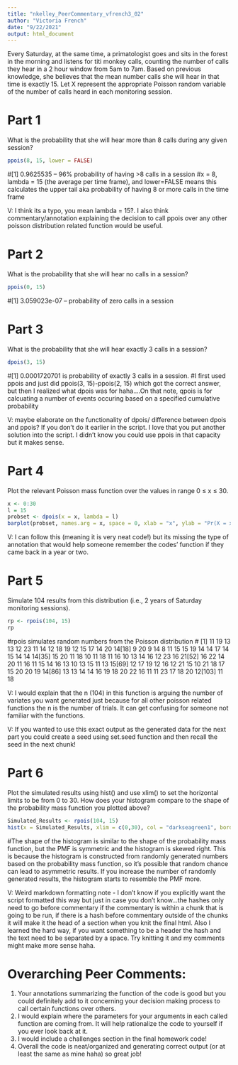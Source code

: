 ```yaml
---
title: "nkelley_PeerCommentary_vfrench3_02"
author: "Victoria French"
date: "9/22/2021"
output: html_document
---
```


Every Saturday, at the same time, a primatologist goes and sits in the forest in the morning and listens for titi monkey calls, counting the number of calls they hear in a 2 hour window from 5am to 7am. Based on previous knowledge, she believes that the mean number calls she will hear in that time is exactly 15. Let X represent the appropriate Poisson random variable of the number of calls heard in each monitoring session.

# **Part 1**
What is the probability that she will hear more than 8 calls during any given session?
```r
ppois(8, 15, lower = FALSE)
```
#[1] 0.9625535 -- 96% probability of having >8 calls in a session
#x = 8, lambda = 15 (the average per time frame), and lower=FALSE means this calculates the upper tail aka probability of having 8 or more calls in the time frame

V: I think its a typo, you mean lambda = 15?. I also think commentary/annotation explaining the decision to call ppois over any other poisson distribution related function would be useful. 

# **Part 2**
What is the probability that she will hear no calls in a session?
```r
ppois(0, 15)
```
#[1] 3.059023e-07 -- probability of zero calls in a session

# **Part 3**
What is the probability that she will hear exactly 3 calls in a session?
```r
dpois(3, 15)
```
#[1] 0.0001720701 is probability of exactly 3 calls in a session.
#I first used ppois and just did ppois(3, 15)-ppois(2, 15) which got the correct answer, but then I realized what dpois was for haha....On that note, qpois is for calcuating a number of events occuring based on a specified cumulative probability

V: maybe elaborate on the functionality of dpois/ difference between dpois and ppois? If you don't do it earlier in the script. I love that you put another solution into the script. I didn't know you could use ppois in that capacity but it makes sense. 

# **Part 4**
Plot the relevant Poisson mass function over the values in range 0 ≤ x ≤ 30.
```r
x <- 0:30
l = 15
probset <- dpois(x = x, lambda = l)
barplot(probset, names.arg = x, space = 0, xlab = "x", ylab = "Pr(X = x)", main = "Probability Mass Function")
```

V: I can follow this (meaning it is very neat code!) but its missing the type of annotation that would help someone remember the codes' function if they came back in a year or two. 

# **Part 5**
Simulate 104 results from this distribution (i.e., 2 years of Saturday monitoring sessions).
```r
rp <- rpois(104, 15)
rp
```
#rpois simulates random numbers from the Poisson distribution
#  [1] 11 19 13 13 12 23 11 14 12 18 19 12 15 17 14 20 14[18]  9 20  9 14  8 11 15 15 19 14 14 17 14 15 14 14 14[35] 15 20 11 18 10 11 18 11 16 10 13 14 16 12 23 16 21[52] 16 22 14 20 11 16 11 15 14 16 13 10 13 15 11 13 15[69] 12 17 19 12 16 12 21 15 10 21 18 17 15 20 20 19 14[86] 13 13 14 14 16 19 18 20 22 16 11 11 23 17 18 20 12[103] 11 18

V: I would explain that the n (104) in this function is arguing the number of variates you want generated just because for all other poisson related functions the n is the number of trials. It can get confusing for someone not familiar with the functions. 

V: If you wanted to use this exact output as the generated data for the next part you could create a seed using set.seed function and then recall the seed in the next chunk!

# **Part 6**
Plot the simulated results using hist() and use xlim() to set the horizontal limits to be from 0 to 30. How does your histogram compare to the shape of the probability mass function you plotted above?
```r
Simulated_Results <- rpois(104, 15)
hist(x = Simulated_Results, xlim = c(0,30), col = "darkseagreen1", border = "darkseagreen", ylab = "Frequency", xlab = "Number of Titi Calls")
```
#The shape of the histogram is similar to the shape of the probability mass function, but the PMF is symmetric and the histogram is skewed right. This is because the histogram is constructed from randomly generated numbers based on the probability mass function, so it's possible that random chance can lead to asymmetric results. If you increase the number of randomly generated results, the histogram starts to resemble the PMF more. 

V: Weird markdown formatting note
- I don't know if you explicitly want the script formatted this way but just in case you don't know...the hashes only need to go before commentary if the commentary is within a chunk that is going to be run, if there is a hash before commentary outside of the chunks it will make it the head of a section when you knit the final html. Also I learned the hard way, if you want something to be a header the hash and the text need to be separated by a space. Try knitting it and my comments might make more sense haha. 

# Overarching Peer Comments: 

1. Your annotations summarizing the function of the code is good but you could definitely add to it concerning your decision making process to call certain functions over others. 
2. I would explain where the parameters for your arguments in each called function are coming from. It will help rationalize the code to yourself if you ever look back at it. 
3. I would include a challenges section in the final homework code! 
4. Overall the code is neat/organized and generating correct output (or at least the same as mine haha) so great job! 